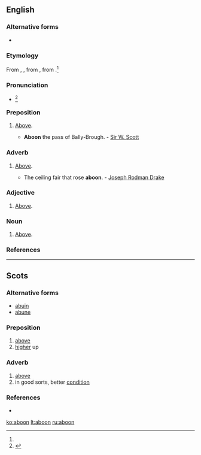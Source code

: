 ==English==

===Alternative forms===
* {{l/en|abune}}

===Etymology===
From {{etyl|enm}} {{term|abone|lang=enm}}, {{term|abowne|lang=enm}}, from {{term|abuven|lang=enm}}, from {{etyl|ang}} {{term|abufan|ābufan|above|lang=ang}}.<ref name=WI3/>

===Pronunciation===
* {{a|US}} {{IPA|/əˈbun/|/əˈbʏn/}}<ref name=WI3>{{reference-book | last =| first = | authorlink =  | coauthors =  | editor =Gove, Philip Babcock    | others =  | title = Webster's Third International Dictionary of the English Language Unabridged | origdate =  | origyear = 1909 | origmonth =  | url =  | format =  | accessdate =  | accessyear =  | accessmonth =  | edition =  | date =  | year =1976  | month =  | publisher =G. & C. Merriam Co.  | location = Springfield, MA | language =  | id =  | doi = | isbn =0-87779-101-5 | lccn = | ol = | pages =4| chapter =  | chapterurl =  | quote =}}</ref>

===Preposition===
{{en-prep}}

# {{context|Scotland|British|_|dialect}} [[above|Above]].
#* '''Aboon''' the pass of Bally-Brough. - [[w:Sir W. Scott|Sir W. Scott]]

===Adverb===
{{en-adv|-}}

# {{context|Scotland|British|_|dialect}} [[above|Above]].
#* The ceiling fair that rose '''aboon'''. - [[w:Joseph Rodman Drake|Joseph Rodman Drake]]

===Adjective===
{{en-adj|-}}

# {{context|Scotland|British|_|dialect}} [[above|Above]].

===Noun===
{{en-noun|-}}

# {{context|Scotland|British|_|dialect}} [[above|Above]].

===References===
<references/>

----

==Scots==

===Alternative forms===
* [[abuin]]
* [[abune]]

===Preposition===
{{sco-prep}}

# [[above]]
# [[higher]] up

===Adverb===
{{sco-adv|-}}

# [[above]]
# in good sorts, better [[condition]]

===References===
* {{R:DSL}}

[[ko:aboon]]
[[lt:aboon]]
[[ru:aboon]]